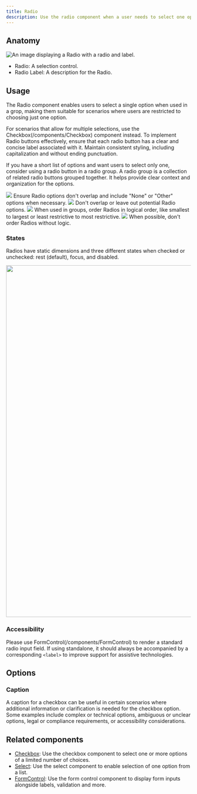 ```yaml
---
title: Radio
description: Use the radio component when a user needs to select one option from a list.
---
```




## Anatomy

![An image displaying a Radio with a radio and label.](https://github.com/primer/brand/assets/131988618/1b494cdb-4991-4fc9-beac-feb02b296cb9)

- Radio: A selection control.
- Radio Label: A description for the Radio. 

## Usage

The Radio component enables users to select a single option when used in a grop, making them suitable for scenarios where users are restricted to choosing just one option.

For scenarios that allow for multiple selections, use the Checkbox(/components/Checkbox) component instead. To implement Radio buttons effectively, ensure that each radio button has a clear and concise label associated with it. Maintain consistent styling, including capitalization and without ending punctuation.

If you have a short list of options and want users to select only one, consider using a radio button in a radio group. A radio group is a collection of related radio buttons grouped together. It helps provide clear context and organization for the options.

<DoDontContainer>
  <Do>
    <img src="https://github.com/primer/brand/assets/131988618/dff47404-e323-49d9-95f7-ab457a7195ef" />
    <Caption>
        Ensure Radio options don't overlap and include "None" or "Other" options when necessary. 
    </Caption>
  </Do>
  <Dont>
    <img src="https://github.com/primer/brand/assets/131988618/38fb8666-f785-46ee-b3e3-9768ac8d0193" />
    <Caption>
        Don't overlap or leave out potential Radio options.
    </Caption>
  </Dont>
</DoDontContainer>

<DoDontContainer>
  <Do>
    <img src="https://github.com/primer/brand/assets/131988618/766c9c24-6f02-444e-aad9-26dfabb8990d" />
    <Caption>
        When used in groups, order Radios in logical order, like smallest to largest or least restrictive to most restrictive. 
    </Caption>
  </Do>
  <Dont>
    <img src="https://github.com/primer/brand/assets/131988618/9e125629-675c-4bc7-99eb-0e39a5a1de5d" />
    <Caption>
        When possible, don't order Radios without logic. 
    </Caption>
  </Dont>
</DoDontContainer>

### States

Radios have static dimensions and three different states when checked or unchecked: rest (default), focus, and disabled.

<img
  width="960"
  role="presentation"
  src="https://user-images.githubusercontent.com/2313998/224133514-c583baf4-6dfc-444d-8714-dfc88cc00ff9.png"
/>

### Accessibility 

Please use FormControl(/components/FormControl) to render a standard radio input field. If using standalone, it should always be accompanied by a corresponding `<label>` to improve support for assistive technologies.

## Options

### Caption

A caption for a checkbox can be useful in certain scenarios where additional information or clarification is needed for the checkbox option. Some examples include complex or technical options, ambiguous or unclear options, legal or compliance requirements, or accessibility considerations.

## Related components

- [Checkbox](/components/Checkbox): Use the checkbox component to select one or more options of a limited number of choices.
- [Select](/components/Select): Use the select component to enable selection of one option from a list.
- [FormControl](/components/FormControl): Use the form control component to display form inputs alongside labels, validation and more.